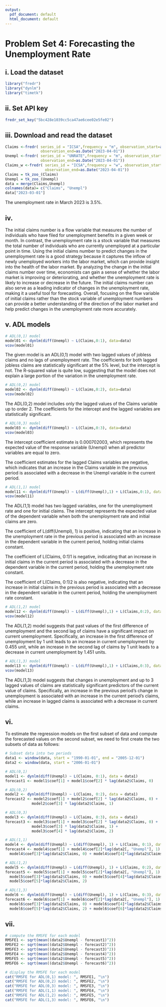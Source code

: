 ```yaml
---
output:
  pdf_document: default
  html_document: default
---
```


# Problem Set 4: Forecasting the Unemployment Rate

## i. Load the dataset
```r
library("fredr")
library("dynlm")
library("timetk")
```
## ii. Set API key
```r
fredr_set_key("5bc428e1039cc5ca47ae6cee02e5fe02")
```
## iii. Download and read the dataset
```r
Claims <-fredr( series_id = "ICSA",frequency = "m", observation_start=as.Date("1990-01-01"), 
                observation_end=as.Date("2023-04-01"))
Unempl <-fredr( series_id = "UNRATE",frequency = "m", observation_start=as.Date("1990-01-01"), 
                observation_end=as.Date("2023-04-01"))
Claims_w <-fredr( series_id = "ICSA",frequency = "w", observation_start=as.Date("1990-01-01"), 
                  observation_end=as.Date("2023-04-01"))
Claims = tk_zoo_(Claims)
Unempl = tk_zoo_(Unempl)
data = merge(Claims,Unempl)
colnames(data)= c("Claims", "Unempl")
data["2023-03-01"]
```
The unemployment rate in March 2023 is 3.5%.

## iv. 
The initial claims number is a flow variable that measures the number of individuals who have filed for unemployment benefits in a given week or month. In contrast, the unemployment rate is a stock variable that measures the total number of individuals who are currently unemployed at a particular point in time. Using the initial claims number to predict changes in the unemployment rate is a good strategy because it captures the inflow of newly unemployed workers into the labor market, which can provide insight into the health of the labor market. By analyzing the change in the initial claims number over time, economists can gain a sense of whether the labor market is improving or deteriorating, and whether the unemployment rate is likely to increase or decrease in the future. The initial claims number can also serve as a leading indicator of changes in the unemployment rate, making it a useful tool for forecasting. Overall, focusing on the flow variable of initial claims rather than the stock variable of unemployment numbers can provide a better understanding of the direction of the labor market and help predict changes in the unemployment rate more accurately.

## v. ADL models
```r

# ADL(0,1) model
model01 <- dynlm(diff(Unempl) ~ L(Claims,0:1), data=data)
vcov(model01)
```
The given model is an ADL(0,1) model with two lagged values of jobless claims and no lags of unemployment rate. The coefficients for both lagged jobless claims are statistically significant at the 5% level, but the intercept is not. The R-squared value is quite low, suggesting that the model does not explain a large portion of the variation in the unemployment rate.

```r
# ADL(0,2) model
model02 <- dynlm(diff(Unempl) ~ L(Claims,0:2), data=data)
vcov(model02)
```

The ADL(0,2) model includes only the lagged values of the Claims variable up to order 2. The coefficients for the intercept and the lagged variables are statistically significant. 

```r
# ADL(0,3) model
model03 <- dynlm(diff(Unempl) ~ L(Claims,0:3), data=data)
vcov(model03)
```
The intercept coefficient estimate is 0.000702003, which represents the expected value of the response variable (Unempl) when all predictor variables are equal to zero.

The coefficient estimates for the lagged Claims variables are negative, which indicates that an increase in the Claims variable in the previous period is associated with a decrease in the Unempl variable in the current period.

```r
# ADL(1,1) model
model11 <- dynlm(diff(Unempl) ~ L(diff(Unempl),1) + L(Claims,0:1), data=data)
vcov(model11)
```
The ADL(1,1) model has two lagged variables, one for the unemployment rate and one for initial claims. The intercept represents the expected value of the dependent variable when both the unemployment rate and initial claims are zero.

The coefficient of L(diff(Unempl), 1) is positive, indicating that an increase in the unemployment rate in the previous period is associated with an increase in the dependent variable in the current period, holding initial claims constant.

The coefficient of L(Claims, 0:1)1 is negative, indicating that an increase in initial claims in the current period is associated with a decrease in the dependent variable in the current period, holding the unemployment rate constant.

The coefficient of L(Claims, 0:1)2 is also negative, indicating that an increase in initial claims in the previous period is associated with a decrease in the dependent variable in the current period, holding the unemployment rate constant.

```r
# ADL(1,2) model
model12 <- dynlm(diff(Unempl) ~ L(diff(Unempl),1) + L(Claims,0:2), data=data)
vcov(model12)
```
The ADL(1,2) model suggests that past values of the first difference of unemployment and the second lag of claims have a significant impact on current unemployment. Specifically, an increase in the first difference of unemployment by 1 unit leads to an increase in current unemployment by 0.455 unit, while an increase in the second lag of claims by 1 unit leads to a decrease in current unemployment by 1.451 units. 

```r
# ADL(1,3) model
model13 <- dynlm(diff(Unempl) ~ L(diff(Unempl),1) + L(Claims,0:3), data=data)
vcov(model13)
```
The ADL(1,3) model suggests that changes in unemployment and up to 3 lagged values of claims are statistically significant predictors of the current value of claims. Specifically, an increase in the previous period's change in unemployment is associated with an increase in the current period's claims, while an increase in lagged claims is associated with a decrease in current claims. 

## vi. 
To estimate the regression models on the first subset of data and compute the forecasted values on the second subset, we need to first create the two subsets of data as follows:
```r
# Subset data into two periods
data1 <- window(data, start = "1990-01-01", end = "2005-12-01")
data2 <- window(data, start = "2006-01-01")
```

```r
# ADL(0,1)
model1 <- dynlm(diff(Unempl) ~ L(Claims, 0:1), data = data1)
forecast1 <- model1$coef[1] + model1$coef[2] * lag(data2$Claims, 0)
```

```r
# ADL(0,2)
model2 <- dynlm(diff(Unempl) ~ L(Claims, 0:2), data = data1)
forecast2 <- model2$coef[1] + model2$coef[2] * lag(data2$Claims, 0) +
            model2$coef[3] * lag(data2$Claims, 1)
```

```r
# ADL(0,3)
model3 <- dynlm(diff(Unempl) ~ L(Claims, 0:3), data = data1)
forecast3 <- model3$coef[1] + model3$coef[2] * lag(data2$Claims, 0) +
            model3$coef[3] * lag(data2$Claims, 1) +
            model3$coef[4] * lag(data2$Claims, 2)
```

```r
# ADL(1,1)
model4 <- dynlm(diff(Unempl) ~ L(diff(Unempl), 1) + L(Claims, 0:1), data = data1)
forecast4 <- model4$coef[1] + model4$coef[2]*lag(data2[, "Unempl"], 1) + 
  model4$coef[3]*lag(data2$Claims, 0) + model4$coef[4]*lag(data2$Claims, 1)
```

```r
# ADL(1,2)
model5 <- dynlm(diff(Unempl) ~ L(diff(Unempl), 1) + L(Claims, 0:2), data = data1)
forecast5 <- model5$coef[1] + model5$coef[2]*lag(data2[, "Unempl"], 1) + 
  model5$coef[3]*lag(data2$Claims, 0) + model5$coef[4]*lag(data2$Claims, 1) + 
  model5$coef[5]*lag(data2$Claims, 2)

```

```r
# ADL(1,3)
model6 <- dynlm(diff(Unempl) ~ L(diff(Unempl), 1) + L(Claims, 0:3), data = data1)
forecast6 <- model6$coef[1] + model6$coef[2]*lag(data2[, "Unempl"], 1) + 
  model6$coef[3]*lag(data2$Claims, 0) + model6$coef[4]*lag(data2$Claims, 1) + 
  model6$coef[5]*lag(data2$Claims, 2) + model6$coef[6]*lag(data2$Claims, 3)
```

## vii.
```r
# compute the RMSFE for each model
RMSFE1 <- sqrt(mean((data2$Unempl - forecast1)^2))
RMSFE2 <- sqrt(mean((data2$Unempl - forecast2)^2))
RMSFE3 <- sqrt(mean((data2$Unempl - forecast3)^2))
RMSFE4 <- sqrt(mean((data2$Unempl - forecast4)^2))
RMSFE5 <- sqrt(mean((data2$Unempl - forecast5)^2))
RMSFE6 <- sqrt(mean((data2$Unempl - forecast6)^2))

# display the RMSFE for each model
cat("RMSFE for ADL(0,1) model: ", RMSFE1, "\n")
cat("RMSFE for ADL(0,2) model: ", RMSFE2, "\n")
cat("RMSFE for ADL(0,3) model: ", RMSFE3, "\n")
cat("RMSFE for ADL(1,1) model: ", RMSFE4, "\n")
cat("RMSFE for ADL(1,2) model: ", RMSFE5, "\n")
cat("RMSFE for ADL(1,3) model: ", RMSFE6, "\n")
```


